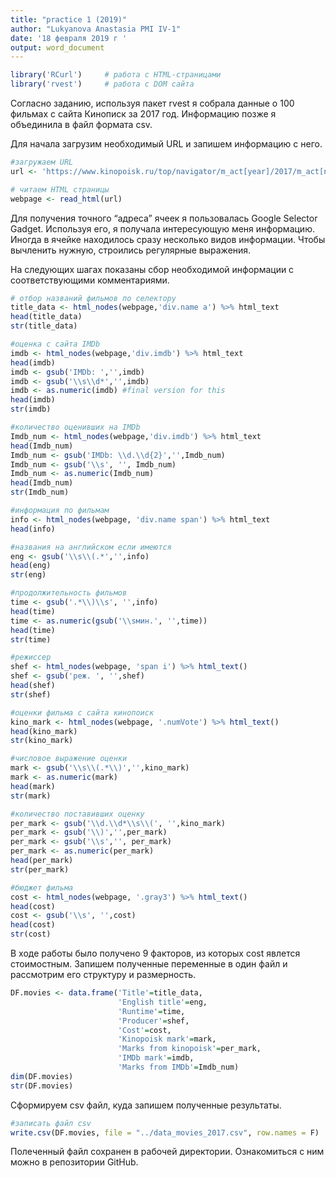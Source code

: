 ---
title: "practice 1 (2019)"
author: "Lukyanova Anastasia PMI IV-1"
date: '18 февраля 2019 г '
output: word_document
---

```{r setup, message = F, warning = F}
library('RCurl')     # работа с HTML-страницами
library('rvest')     # работа с DOM сайта
```

Согласно заданию, используя пакет rvest я собрала данные о 100 фильмах с сайта Кинописк за 2017 год. Информацию позже я объединила в файл формата csv.

Для начала загрузим необходимый URL и запишем информацию с него.

```{r загрузка данных, warning = F}
#загружаем URL
url <- 'https://www.kinopoisk.ru/top/navigator/m_act[year]/2017/m_act[num_vote]/100/m_act[rating]/1%3A/m_act[gross]/%3A800/m_act[gross_type]/domestic/order/budget/perpage/100/#results'

# читаем HTML страницы
webpage <- read_html(url)
```

Для получения точного "адреса" ячеек я пользовалась Google Selector Gadget. Используя его, я получала интересующую меня информацию. Иногда в ячейке находилось сразу несколько видов информации. Чтобы вычленить нужную, строились регулярные выражения. 

На следующих шагах показаны сбор необходимой информации с соответствующими комментариями.

```{r формирование массива, warning=FALSE}
# отбор названий фильмов по селектору
title_data <- html_nodes(webpage,'div.name a') %>% html_text
head(title_data)
str(title_data)

#оценка с сайта IMDb
imdb <- html_nodes(webpage,'div.imdb') %>% html_text
head(imdb)
imdb <- gsub('IMDb: ','',imdb)
imdb <- gsub('\\s\\d*','',imdb)
imdb <- as.numeric(imdb) #final version for this
head(imdb)
str(imdb)

#количество оценивших на IMDb
Imdb_num <- html_nodes(webpage,'div.imdb') %>% html_text 
head(Imdb_num)
Imdb_num <- gsub('IMDb: \\d.\\d{2}','',Imdb_num)
Imdb_num <- gsub('\\s', '', Imdb_num)
Imdb_num <- as.numeric(Imdb_num)
head(Imdb_num)
str(Imdb_num)

#информация по фильмам
info <- html_nodes(webpage, 'div.name span') %>% html_text
head(info)

#названия на английском если имеются
eng <- gsub('\\s\\(.*','',info)
head(eng)
str(eng)

#продолжительность фильмов
time <- gsub('.*\\)\\s', '',info)
head(time)
time <- as.numeric(gsub('\\sмин.', '',time))
head(time)
str(time)

#режиссер
shef <- html_nodes(webpage, 'span i') %>% html_text()
shef <- gsub('реж. ', '',shef)
head(shef)
str(shef)

#оценки фильма с сайта кинопоиск
kino_mark <- html_nodes(webpage, '.numVote') %>% html_text()
head(kino_mark)
str(kino_mark)

#числовое выражение оценки
mark <- gsub('\\s\\(.*\\)','',kino_mark)
mark <- as.numeric(mark)
head(mark)
str(mark)

#количество поставивших оценку
per_mark <- gsub('\\d.\\d*\\s\\(', '',kino_mark)
per_mark <- gsub('\\)','',per_mark)
per_mark <- gsub('\\s','', per_mark)
per_mark <- as.numeric(per_mark)
head(per_mark)
str(per_mark)

#бюджет фильма
cost <- html_nodes(webpage, '.gray3') %>% html_text()
head(cost)
cost <- gsub('\\s', '',cost)
head(cost)
str(cost)
```

В ходе работы было получено 9 факторов, из которых cost явлется стоимостным. Запишем полученные переменные в один файл и рассмотрим его структуру и размерность.

```{r запись фрейма, warning=F}
DF.movies <- data.frame('Title'=title_data,
                        'English title'=eng,
                        'Runtime'=time,
                        'Producer'=shef,
                        'Cost'=cost,
                        'Kinopoisk mark'=mark,
                        'Marks from kinopoisk'=per_mark,
                        'IMDb mark'=imdb,
                        'Marks from IMDb'=Imdb_num)
dim(DF.movies)
str(DF.movies)
```

Сформируем csv файл, куда запишем полученные результаты.

```{r запись в файл, message=F, warning=F}
#записать файл csv
write.csv(DF.movies, file = "../data_movies_2017.csv", row.names = F)
```

Полeченный файл сохранен в рабочей директории. Ознакомиться с ним можно в репозитории GitHub.